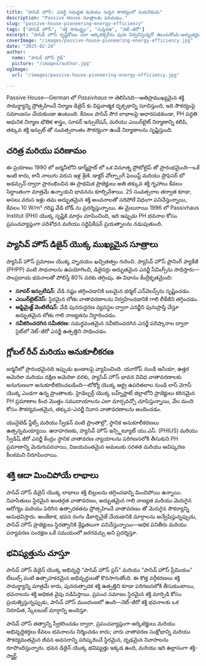 ```yaml
---
title: "పాసివ్ హౌస్: ఎనర్జీ సమర్థత మరియు సుస్థిర సౌకర్యంలో పయనికుడు"
description: "Passive House సూత్రాలకు పరిచయం."
slug: "passive-house-pioneering-energy-efficiency"
tags: ["పాసివ్ హౌస్", "శక్తి సామర్థ్యం", "సుస్థిరత", "నెట్-జీరో"]
excerpt: "పాసివ్ హౌస్ దృష్టికోణం ఎలా ఆర్కిటెక్చర్‌ను పునః నిర్వచిస్తున్నదో తెలుసుకోండి—అద్భుతమైన అంతర్గత సౌకర్యం, తీవ్రంగా తగ్గిన ఎనర్జీ వినియోగం, మరియు కార్బన్ ఉద్గారాలలో ప్రాముఖ్యమైన తగ్గింపు, భవన రకం లేదా వాతావరణం ఏదైనా."
coverImage: "/images/passive-house-pioneering-energy-efficiency.jpg"
date: "2025-02-24"
author:
  name: "పాసివ్ హౌస్ గైడ్"
  picture: "/images/author.jpg"
ogImage:
  url: "/images/passive-house-pioneering-energy-efficiency.jpg"

---
```

Passive House—German లో *Passivhaus* గా తెలిసినది—అతిప్రాముఖ్యమైన శక్తి సామర్థ్యాన్ని ప్రోత్సహించే నిర్మాణ డిజైన్ కు విప్లవాత్మక దృక్పథాన్ని సూచిస్తుంది, ఇది సౌకర్యంపై సమాంజసం చేయకుండా ఉంటుంది. కేవలం పాసివ్ సౌర లాభాలపై ఆధారపడకుండా, PH పద్ధతి ఆధునిక నిర్మాణ భౌతిక శాస్త్రం, సూపర్ ఇన్సులేషన్, మరియు ఎయిర్‌టైట్ నిర్మాణాన్ని కలిపి, తక్కువ శక్తి ఇన్పుట్ తో సంవత్సరాంతం సౌకర్యంగా ఉండే నిర్మాణాలను సృష్టిస్తుంది.

## చరిత్ర మరియు పరిణామం

ఈ ప్రయాణం 1990 లో జర్మనీలోని డార్మ్‌స్టాట్ లో ఒక వినూత్న ప్రోటోటైప్ తో ప్రారంభమైంది—ఒకే ఇంటి కాదు, కానీ నాలుగు వరుస ఇళ్ల శ్రేణి. డాక్టర్ వోల్ఫ్గాంగ్ ఫెయిస్ట్ మరియు ప్రొఫెసర్ బో అడమ్సన్ ద్వారా ప్రారంభించిన ఈ ప్రాథమిక ప్రాజెక్టులు అతి తక్కువ శక్తి గృహాలు కేవలం సిద్ధాంతంగా మాత్రమే ఉన్నాయని భావనను కూల్చివేశాయి. 25 సంవత్సరాల తర్వాత కూడా, అసలు వరుస ఇళ్లు తమ అద్భుతమైన శక్తి అంచనాలతో సరిపోలే విధంగా పనిచేస్తున్నాయి, కేవలం 10 W/m² గరిష్ట వేడి లోడ్ ను ప్రదర్శిస్తున్నాయి. ఈ మైలురాయి 1996 లో Passivhaus Institut (PHI) యొక్క సృష్టికి మార్గం చూపించింది, ఇది ఇప్పుడు PH భవనాల కోసం ప్రపంచవ్యాప్తంగా పరిశోధన మరియు సర్టిఫికేషన్ ప్రయత్నాలను నడుపుతుంది.
## ప్యాసివ్ హౌస్ డిజైన్ యొక్క ముఖ్యమైన సూత్రాలు

ప్యాసివ్ హౌస్ ప్రమాణం యొక్క హృదయం ఖచ్చితత్వం గురించి. ప్యాసివ్ హౌస్ ప్లానింగ్ ప్యాకేజీ (PHPP) వంటి సాధనాలను ఉపయోగించి, డిజైనర్లు అద్భుతమైన ఎనర్జీ సేవింగ్స్‌ను సాధిస్తారు—సాంప్రదాయ భవనాలతో పోలిస్తే 80% వరకు తగ్గింపు. ఈ విధానం కేంద్రీకృతమైంది:
- **సూపర్ ఇన్సులేషన్:** వేడి నష్టం తగ్గించడానికి బలమైన థర్మల్ ఎన్‌వెలప్స్‌ను సృష్టించడం.
- **ఎయిర్‌టైట్‌నెస్:** స్థిరమైన లోతు వాతావరణాలను నిర్వహించడానికి గాలి లీకేజీని తగ్గించడం.
- **ఆప్టిమైజ్డ్ వెంటిలేషన్:** వేడి పునరుద్ధరణ వ్యవస్థల ద్వారా ఎనర్జీని పునఃప్రాప్తి చేస్తూ అద్భుతమైన లోతు గాలి నాణ్యతను నిర్ధారించడం.
- **నవీకరించదగిన సమీకరణ:** సమర్థవంతమైన నవీకరించదగిన ఎనర్జీ పరిష్కారాల ద్వారా సైట్‌లో నెట్-జీరో ఎనర్జీ ఉత్పత్తిని సాధించడం.

## గ్లోబల్ రీచ్ మరియు అనుకూలీకరణ

జర్మనీలో ప్రారంభమైనది ఇప్పుడు ఖండాలపై వ్యాపించింది. యూరోప్ నుండి ఆసియా, ఉత్తర అమెరికా మరియు దక్షిణ అమెరికా వరకు, ప్యాసివ్ హౌస్ భావన వివిధ వాతావరణాలకు అనుగుణంగా అనుకూలీకరించబడింది—టోక్యో యొక్క ఆర్ద్ర ఉపరితలాల నుండి లాస్ వెగాస్ యొక్క ఎండగా ఉన్న ప్రాంతాలకు. హైడెల్బర్గ్ యొక్క బహ్న్‌స్టాట్ జిల్లాలోని ప్రాజెక్టులు కఠినమైన PH ప్రమాణాల కింద మొత్తం సముదాయాలను ఎలా మార్చవచ్చో చూపిస్తున్నాయి, వేల మంది కోసం సౌకర్యవంతమైన, తక్కువ-ఎనర్జీ నివాస వాతావరణాలను అందించడం.

యునైటెడ్ స్టేట్స్ మరియు స్వీడన్ వంటి ప్రాంతాల్లో, స్థానిక అనుకూలీకరణలు ఉత్పన్నమయ్యాయి. ఉదాహరణకు, ప్యాసివ్ హౌస్ ఇన్స్టిట్యూట్ యు.ఎస్. (PHIUS) మరియు స్వీడిష్ జీరో ఎనర్జీ కేంద్రం స్థానిక వాతావరణ న్యాయాలను పరిగణనలోకి తీసుకుని PH ప్రమాణాన్ని మెరుగుపరచాయి, విజయవంతమైన అమలుకు సరళత మరియు ఆవిష్కరణ కీలకమని నిరూపించాయి.
## శక్తి ఆదా మించిపోయే లాభాలు

పాసివ్ హౌస్ డిజైన్ యొక్క లాభాలు శక్తి బిల్లులను తగ్గించడాన్ని మించిపోయి ఉన్నాయి. నివాసితులు స్థిరమైన అంతర్గత వాతావరణం, అద్భుతమైన గాలి నాణ్యత మరియు మెరుగైన ఆరోగ్యం మరియు పెరిగిన ఉత్పాదకతను ప్రోత్సహించే వాతావరణం తో మెరుగైన సౌకర్యాన్ని అనుభవిస్తారు. అంతేకాక, భవన రంగం డీకార్బనైజ్ చేయడానికి మార్గాలను అన్వేషిస్తున్నప్పుడు, పాసివ్ హౌస్ ప్రాజెక్టులు స్థిరత్వానికి శ్రేష్ఠతలుగా పనిచేస్తున్నాయి—అధిక పనితీరు మరియు పర్యావరణ సంరక్షణ ఒకే సమయంలో జరగవచ్చు అని ప్రదర్శిస్తూ.

## భవిష్యత్తును చూస్తూ

పాసివ్ హౌస్ డిజైన్ యొక్క అభివృద్ధి “పాసివ్ హౌస్ ప్లస్” మరియు “పాసివ్ హౌస్ ప్రీమియం” లేబుల్స్ వంటి ఉత్సాహకరమైన అభివృద్ధులతో కొనసాగుతోంది. ఈ కొత్త వర్గీకరణలు శక్తి సామర్థ్యాన్ని మాత్రమే కాదు, పునరుత్పాదక శక్తి ఉత్పత్తిని కూడా పరిగణనలోకి తీసుకుంటాయి, భవనాలను శక్తి అధికత వైపు నడిపిస్తాయి. ప్రపంచ సమాజం స్థిరమైన శక్తి మార్పిడి కోసం ప్రయత్నిస్తున్నప్పుడు, పాసివ్ హౌస్ ముందంజలో ఉంది—నెట్-జీరో శక్తి భవనాలకు ఒక నిరూపిత, స్కేలబుల్ మార్గాన్ని అందిస్తూ.

పాసివ్ హౌస్ తత్వాన్ని స్వీకరించడం ద్వారా, ప్రపంచవ్యాప్తంగా ఆర్కిటెక్టులు మరియు అభివృద్ధికర్తలు కేవలం భవనాలను నిర్మించడం కాదు; వారు వాతావరణ సంక్షోభాన్ని మరియు సౌకర్యవంతమైన జీవన అవసరాన్ని పరిష్కరించే స్థిరమైన, దృఢమైన నివాసాలను రూపొందిస్తున్నారు. భవన డిజైన్ యొక్క భవిష్యత్తు ఇక్కడ ఉంది, మరియు ఇది ఉల్లాసంగా శక్తి-స్మార్ట్.
